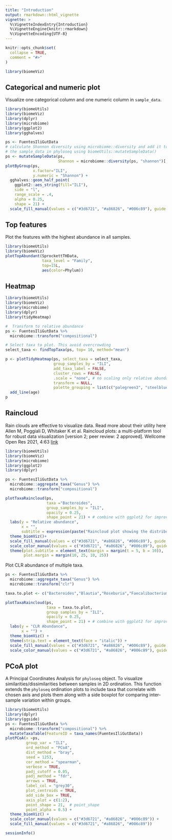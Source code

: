 ```yaml
---
title: "Introduction"
output: rmarkdown::html_vignette
vignette: >
  %\VignetteIndexEntry{Introduction}
  %\VignetteEngine{knitr::rmarkdown}
  %\VignetteEncoding{UTF-8}
---
```


```r
knitr::opts_chunk$set(
  collapse = TRUE,
  comment = "#>"
)
```

```r
library(biomeViz)
```

## Categorical and numeric plot 

Visualize one categorical column and one numeric column in `sample_data`.  

```r
library(biomeUtils)
library(biomeViz)
library(dplyr)
library(microbiome)
library(ggplot2)
library(gghalves)

ps <- FuentesIliGutData
# calculate Shannon diversity using microbiome::diversity and add it to
# the sample_data in phyloseq using biomeUtils::mutateSampleData()
ps <- mutateSampleData(ps,
                       Shannon = microbiome::diversity(ps, "shannon")[,1])
plotByGroup(ps,
            x.factor="ILI",
            y.numeric = "Shannon") +
  gghalves::geom_half_point(
    ggplot2::aes_string(fill="ILI"),
    side = "l",
    range_scale = .4,
    alpha = 0.25,
    shape = 21) +
  scale_fill_manual(values = c("#3d6721", "#a86826", "#006c89"), guide = "none")

```


## Top features  

Plot the features with the highest abundance in all samples.  

```r
library(biomeUtils)
library(biomeViz)
plotTopAbundant(SprockettTHData,
                taxa_level = "Family",
                top=15L,
                aes(color=Phylum))

```


## Heatmap   

```r
library(biomeUtils)
library(biomeViz)
library(microbiome)
library(dplyr)
library(tidyHeatmap)

#  Transform to relative abundance
ps <- FuentesIliGutData %>%
  microbiome::transform("compositional")

# Select taxa to plot. This avoid overcrowding 
select_taxa <- findTopTaxa(ps, top= 10, method="mean")

p <- plotTidyHeatmap(ps, select_taxa = select_taxa,
                     group_samples_by = "ILI",
                     add_taxa_label = FALSE,
                     cluster_rows = FALSE,
                     .scale = "none", # no scaling only relative abundance
                     transform = NULL,
                     palette_grouping = list(c("palegreen3", "steelblue", "brown3"))) %>%
  add_line(age)
p
```


## Raincloud  

Rain clouds are effective to visualize data. Read more about their utility here 
Allen M, Poggiali D, Whitaker K et al. Raincloud plots: a multi-platform tool for robust data visualization [version 2; peer review: 2 approved]. Wellcome Open Res 2021, 4:63 [link](https://doi.org/10.12688/wellcomeopenres.15191.2)    
```r

library(biomeUtils)
library(biomeViz)
library(microbiome)
library(ggplot2)
library(dplyr)

ps <- FuentesIliGutData %>%
  microbiome::aggregate_taxa("Genus") %>%
  microbiome::transform("compositional") 

plotTaxaRaincloud(ps,
                  taxa ="Bacteroides",
                  group_samples_by = "ILI",
                  opacity = 0.25,
                  shape_point = 21) + # combine with ggplot2 for improvements
  labs(y = "Relative abundance",
       x = "",
       subtitle = expression(paste("Raincloud plot showing the distribution of ",italic("Bacteroides")))) +
  theme_biomViz()+
  scale_fill_manual(values = c("#3d6721", "#a86826", "#006c89"), guide = "none") +
  scale_color_manual(values = c("#3d6721", "#a86826", "#006c89"), guide = "none") +
  theme(plot.subtitle = element_text(margin = margin(t = 5, b = 10)),
        plot.margin = margin(10, 25, 10, 25)) 
```

Plot CLR abundance of multiple taxa.  
```r

ps <- FuentesIliGutData %>%
  microbiome::aggregate_taxa("Genus") %>%
  microbiome::transform("clr") 

taxa.to.plot <- c("Bacteroides","Blautia","Roseburia","Faecalibacterium")

plotTaxaRaincloud(ps,
                  taxa = taxa.to.plot,
                  group_samples_by = "ILI",
                  opacity = 0.25,
                  shape_point = 21) + # combine with ggplot2 for improvements
  labs(y = "CLR Abundance",
       x = "") + 
  theme_biomViz() + 
  theme(strip.text = element_text(face = "italic")) +
  scale_fill_manual(values = c("#3d6721", "#a86826", "#006c89"), guide = "none") +
  scale_color_manual(values = c("#3d6721", "#a86826", "#006c89"), guide = "none")  

```

## PCoA plot  
A Principal Coordinates Analysis for `phyloseq` object. To visualize similarities/dissimilarities between samples in 2D ordination. This function extends the `phyloseq` ordination plots to include taxa that correlate with chosen axis and plots them along with a side boxplot for comparing inter-sample variation within groups.

```r
library(biomeUtils)
library(dplyr)
library(ggside)
ps <- FuentesIliGutData %>%
  microbiome::transform("compositional") %>%
  mutateTaxaTable(FeatureID = taxa_names(FuentesIliGutData))
plotPCoA(x =ps,
         group_var = "ILI",
         ord_method = "PCoA",
         dist_method = "bray",
         seed = 1253,
         cor_method = "spearman",
         verbose = TRUE,
         padj_cutoff = 0.05,
         padj_method = "fdr",
         arrows = TRUE,
         label_col = "grey30",
         plot_centroids = TRUE,
         add_side_box = TRUE,
         axis_plot = c(1:2),
         point_shape = 21,  # point_shape
         point_alpha = 0.5) +
  theme_biomViz() + 
  scale_color_manual(values = c("#3d6721", "#a86826", "#006c89")) +
  scale_fill_manual(values = c("#3d6721", "#a86826", "#006c89"))
```


```r
sessionInfo()
```

